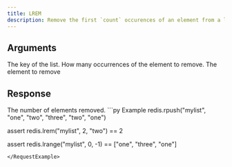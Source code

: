 ```yaml
---
title: LREM
description: Remove the first `count` occurences of an element from a list.
---
```


## Arguments

<ParamField body="key" type="str" required>
  The key of the list.
</ParamField>

<ParamField body="count" type="number" required>
 How many occurrences of the element to remove.
</ParamField>


<ParamField body="element" type="Any" required>
 The element to remove
</ParamField>

## Response

<ResponseField type="int" required>
  The number of elements removed.
</ResponseField>

<RequestExample>
```py Example 
redis.rpush("mylist", "one", "two", "three", "two", "one")

assert redis.lrem("mylist", 2, "two") == 2

assert redis.lrange("mylist", 0, -1) == ["one", "three", "one"]
 ```
</RequestExample>
